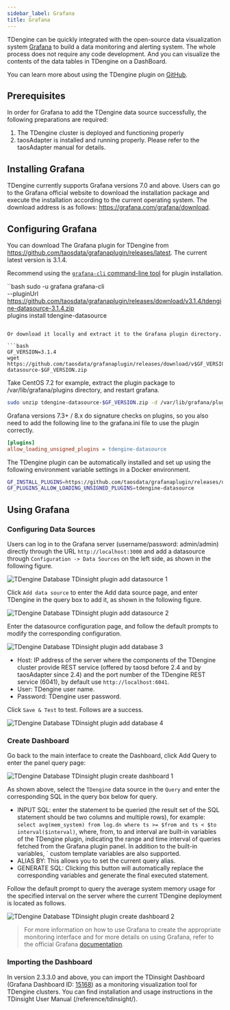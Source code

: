 ```yaml
---
sidebar_label: Grafana
title: Grafana
---
```


TDengine can be quickly integrated with the open-source data visualization system [Grafana](https://www.grafana.com/) to build a data monitoring and alerting system. The whole process does not require any code development. And you can visualize the contents of the data tables in TDengine on a DashBoard.

You can learn more about using the TDengine plugin on [GitHub](https://github.com/taosdata/grafanaplugin/blob/master/README.md).

## Prerequisites

In order for Grafana to add the TDengine data source successfully, the following preparations are required:
1. The TDengine cluster is deployed and functioning properly
2. taosAdapter is installed and running properly. Please refer to the taosAdapter manual for details.

## Installing Grafana

TDengine currently supports Grafana versions 7.0 and above. Users can go to the Grafana official website to download the installation package and execute the installation according to the current operating system. The download address is as follows: <https://grafana.com/grafana/download>.

## Configuring Grafana

You can download The Grafana plugin for TDengine from <https://github.com/taosdata/grafanaplugin/releases/latest>. The current latest version is 3.1.4.

Recommend using the [``grafana-cli`` command-line tool](https://grafana.com/docs/grafana/latest/administration/cli/) for plugin installation.

``bash
sudo -u grafana grafana-cli \
  --pluginUrl https://github.com/taosdata/grafanaplugin/releases/download/v3.1.4/tdengine-datasource-3.1.4.zip \
  plugins install tdengine-datasource
```

Or download it locally and extract it to the Grafana plugin directory.

```bash
GF_VERSION=3.1.4
wget https://github.com/taosdata/grafanaplugin/releases/download/v$GF_VERSION/tdengine-datasource-$GF_VERSION.zip
```

Take CentOS 7.2 for example, extract the plugin package to /var/lib/grafana/plugins directory, and restart grafana.

```bash
sudo unzip tdengine-datasource-$GF_VERSION.zip -d /var/lib/grafana/plugins/
```

Grafana versions 7.3+ / 8.x do signature checks on plugins, so you also need to add the following line to the grafana.ini file to use the plugin correctly.

```ini
[plugins]
allow_loading_unsigned_plugins = tdengine-datasource
```

The TDengine plugin can be automatically installed and set up using the following environment variable settings in a Docker environment.

```bash
GF_INSTALL_PLUGINS=https://github.com/taosdata/grafanaplugin/releases/download/v3.1.4/tdengine-datasource-3.1.4.zip;tdengine- datasource
GF_PLUGINS_ALLOW_LOADING_UNSIGNED_PLUGINS=tdengine-datasource
```

## Using Grafana

### Configuring Data Sources

Users can log in to the Grafana server (username/password: admin/admin) directly through the URL `http://localhost:3000` and add a datasource through `Configuration -> Data Sources` on the left side, as shown in the following figure.

![TDengine Database TDinsight plugin add datasource 1](./grafana/add_datasource1.webp)

Click `Add data source` to enter the Add data source page, and enter TDengine in the query box to add it, as shown in the following figure.

![TDengine Database TDinsight plugin add datasource 2](./grafana/add_datasource2.webp)

Enter the datasource configuration page, and follow the default prompts to modify the corresponding configuration.

![TDengine Database TDinsight plugin add database 3](./grafana/add_datasource3.webp)

- Host: IP address of the server where the components of the TDengine cluster provide REST service (offered by taosd before 2.4 and by taosAdapter since 2.4) and the port number of the TDengine REST service (6041), by default use `http://localhost:6041`.
- User: TDengine user name.
- Password: TDengine user password.

Click `Save & Test` to test. Follows are a success.

![TDengine Database TDinsight plugin add database 4](./grafana/add_datasource4.webp)

### Create Dashboard

Go back to the main interface to create the Dashboard, click Add Query to enter the panel query page:

![TDengine Database TDinsight plugin create dashboard 1](./grafana/create_dashboard1.webp)

As shown above, select the `TDengine` data source in the `Query` and enter the corresponding SQL in the query box below for query.

- INPUT SQL: enter the statement to be queried (the result set of the SQL statement should be two columns and multiple rows), for example: `select avg(mem_system) from log.dn where ts >= $from and ts < $to interval($interval)`, where, from, to and interval are built-in variables of the TDengine plugin, indicating the range and time interval of queries fetched from the Grafana plugin panel. In addition to the built-in variables, ` custom template variables are also supported.
- ALIAS BY: This allows you to set the current query alias.
- GENERATE SQL: Clicking this button will automatically replace the corresponding variables and generate the final executed statement.

Follow the default prompt to query the average system memory usage for the specified interval on the server where the current TDengine deployment is located as follows.

![TDengine Database TDinsight plugin create dashboard 2](./grafana/create_dashboard2.webp)

> For more information on how to use Grafana to create the appropriate monitoring interface and for more details on using Grafana, refer to the official Grafana [documentation](https://grafana.com/docs/).

### Importing the Dashboard

In version 2.3.3.0 and above, you can import the TDinsight Dashboard (Grafana Dashboard ID: [15168](https://grafana.com/grafana/dashboards/15167)) as a monitoring visualization tool for TDengine clusters. You can find installation and usage instructions in the TDinsight User Manual (/reference/tdinsight/).
